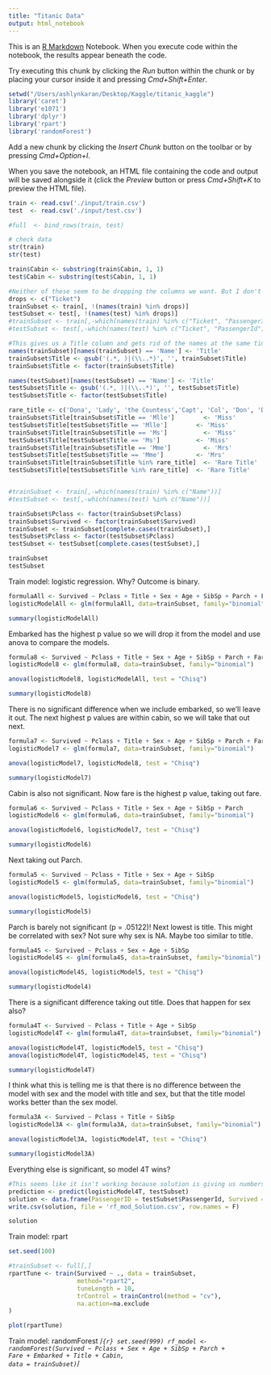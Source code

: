 ```yaml
---
title: "Titanic Data"
output: html_notebook
---
```


This is an [R Markdown](http://rmarkdown.rstudio.com) Notebook. When you execute code within the notebook, the results appear beneath the code. 

Try executing this chunk by clicking the *Run* button within the chunk or by placing your cursor inside it and pressing *Cmd+Shift+Enter*. 

```r
setwd("/Users/ashlynkaran/Desktop/Kaggle/titanic_kaggle")
library('caret')
library('e1071')
library('dplyr') 
library('rpart')
library('randomForest')
```

Add a new chunk by clicking the *Insert Chunk* button on the toolbar or by pressing *Cmd+Option+I*.

When you save the notebook, an HTML file containing the code and output will be saved alongside it (click the *Preview* button or press *Cmd+Shift+K* to preview the HTML file).

```r
train <- read.csv('./input/train.csv')
test  <- read.csv('./input/test.csv')

#full  <- bind_rows(train, test)

# check data
str(train)
str(test)
```
```r
train$Cabin <- substring(train$Cabin, 1, 1)
test$Cabin <- substring(test$Cabin, 1, 1)

#Neither of these seem to be dropping the columns we want. But I don't think that matters.
drops <- c("Ticket")
trainSubset <- train[, !(names(train) %in% drops)]
testSubset <- test[, !(names(test) %in% drops)]
#trainSubset <- train[,-which(names(train) %in% c("Ticket", "PassengerId"))]
#testSubset <- test[,-which(names(test) %in% c("Ticket", "PassengerId"))]

#This gives us a Title column and gets rid of the names at the same time. 
names(trainSubset)[names(trainSubset) == 'Name'] <- 'Title'
trainSubset$Title <- gsub('(.*, )|(\\..*)', '', trainSubset$Title)
trainSubset$Title <- factor(trainSubset$Title)

names(testSubset)[names(testSubset) == 'Name'] <- 'Title'
testSubset$Title <- gsub('(.*, )|(\\..*)', '', testSubset$Title)
testSubset$Title <- factor(testSubset$Title)

rare_title <- c('Dona', 'Lady', 'the Countess','Capt', 'Col', 'Don', 'Dr', 'Major', 'Rev', 'Sir', 'Jonkheer')
trainSubset$Title[trainSubset$Title == 'Mlle']        <- 'Miss'
testSubset$Title[testSubset$Title == 'Mlle']        <- 'Miss'
trainSubset$Title[trainSubset$Title == 'Ms']          <- 'Miss'
testSubset$Title[testSubset$Title == 'Ms']          <- 'Miss'
trainSubset$Title[trainSubset$Title == 'Mme']         <- 'Mrs' 
testSubset$Title[testSubset$Title == 'Mme']         <- 'Mrs' 
trainSubset$Title[trainSubset$Title %in% rare_title]  <- 'Rare Title'
testSubset$Title[testSubset$Title %in% rare_title]  <- 'Rare Title'


#trainSubset <- train[,-which(names(train) %in% c("Name"))]
#testSubset <- test[,-which(names(test) %in% c("Name"))]

trainSubset$Pclass <- factor(trainSubset$Pclass)
trainSubset$Survived <- factor(trainSubset$Survived)
trainSubset <- trainSubset[complete.cases(trainSubset),]
testSubset$Pclass <- factor(testSubset$Pclass)
testSubset <- testSubset[complete.cases(testSubset),]

trainSubset
testSubset
```
Train model: logistic regression.
Why? Outcome is binary. 

```r
formulaAll <- Survived ~ Pclass + Title + Sex + Age + SibSp + Parch + Fare + Cabin + Embarked
logisticModelAll <- glm(formulaAll, data=trainSubset, family="binomial")

summary(logisticModelAll)
```
Embarked has the highest p value so we will drop it from the model and use anova to compare the models.
``` r
formula8 <- Survived ~ Pclass + Title + Sex + Age + SibSp + Parch + Fare + Cabin 
logisticModel8 <- glm(formula8, data=trainSubset, family="binomial")

anova(logisticModel8, logisticModelAll, test = "Chisq")

summary(logisticModel8)
```
There is no significant difference when we include embarked, so we'll leave it out. The next highest p values are within cabin, so we will take that out next.

```r
formula7 <- Survived ~ Pclass + Title + Sex + Age + SibSp + Parch + Fare 
logisticModel7 <- glm(formula7, data=trainSubset, family="binomial")

anova(logisticModel7, logisticModel8, test = "Chisq")

summary(logisticModel7)
```
Cabin is also not significant. Now fare is the highest p value, taking out fare.
```r
formula6 <- Survived ~ Pclass + Title + Sex + Age + SibSp + Parch 
logisticModel6 <- glm(formula6, data=trainSubset, family="binomial")

anova(logisticModel6, logisticModel7, test = "Chisq")

summary(logisticModel6)
```
Next taking out Parch. 
```r
formula5 <- Survived ~ Pclass + Title + Sex + Age + SibSp
logisticModel5 <- glm(formula5, data=trainSubset, family="binomial")

anova(logisticModel5, logisticModel6, test = "Chisq")

summary(logisticModel5)
```
Parch is barely not significant (p = .05122)! Next lowest is title. This might be correlated with sex? Not sure why sex is NA. Maybe too similar to title. 
```r
formula4S <- Survived ~ Pclass + Sex + Age + SibSp
logisticModel4S <- glm(formula4S, data=trainSubset, family="binomial")

anova(logisticModel4S, logisticModel5, test = "Chisq")

summary(logisticModel4)
```
There is a significant difference taking out title. Does that happen for sex also?
```r

formula4T <- Survived ~ Pclass + Title + Age + SibSp
logisticModel4T <- glm(formula4T, data=trainSubset, family="binomial")

anova(logisticModel4T, logisticModel5, test = "Chisq")
anova(logisticModel4T, logisticModel4S, test = "Chisq")

summary(logisticModel4T)
```
I think what this is telling me is that there is no difference between the model with sex and the model with title and sex, but that the title model works better than the sex model. 
```r
formula3A <- Survived ~ Pclass + Title + SibSp
logisticModel3A <- glm(formula3A, data=trainSubset, family="binomial")

anova(logisticModel3A, logisticModel4T, test = "Chisq")

summary(logisticModel3A)

```
Everything else is significant, so model 4T wins?
```r

#This seems like it isn't working because solution is giving us numbers that are not 0 or 1. 
prediction <- predict(logisticModel4T, testSubset)
solution <- data.frame(PassengerID = testSubset$PassengerId, Survived = prediction)
write.csv(solution, file = 'rf_mod_Solution.csv', row.names = F)

solution

```

Train model: rpart
```r
set.seed(100)

#trainSubset <- full[,]
rpartTune <- train(Survived ~ ., data = trainSubset,
                   method="rpart2",
                   tuneLength = 10,
                   trControl = trainControl(method = "cv"),
                   na.action=na.exclude
)

plot(rpartTune)
```
Train model: randomForest
/*```{r}
set.seed(999)
rf_model <- randomForest(Survived ~ Pclass + Sex + Age + SibSp + Parch + 
                                            Fare + Embarked + Title + Cabin,
                                            data = trainSubset)
```*/

